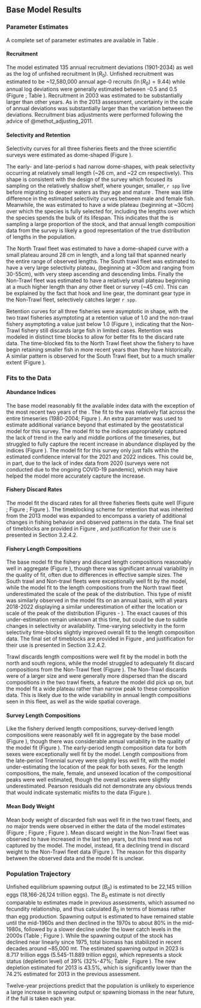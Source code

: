 ## Base Model Results


### Parameter Estimates
A complete set of parameter estimates are available in Table \ref{tab:allparstab}.

#### Recruitment
The model estimated 135 annual recruitment deviations (1901-2034) as well as the log of unfished recruitment $\ln(R_0)$. Unfished recruitment was estimated to be ~12,580,000 annual age-0 recruits ($\ln(R_0) = 9.44$) while annual log deviations were generally estimated between -0.5 and 0.5 (Figure \ref{fig:recdevs} ; Table \ref{tab:rec}). Recruitment in 2003 was estimated to be substantially larger than other years. As in the 2013 assessment, uncertainty in the scale of annual deviations was substantially larger than the variation between the deviations. Recruitment bias adjustments were performed following the advice of @methot_adjusting_2011.

#### Selectivity and Retention
Selectivity curves for all three fisheries fleets and the three scientific surveys were estimated as dome-shaped (Figure \ref{fig:selcurvs}). 

The early- and late-period \gls{s-tri}s had narrow dome-shapes, with peak selectivity occurring at relatively small length (~26 cm, and ~22 cm respectively). This shape is consistent with the design of the survey which focused its sampling on the relatively shallow shelf, where younger, smaller, `r spp` live before migrating to deeper waters as they age and mature . There was little difference in the estimated selectivity curves between male and female fish. Meanwhile, the \gls{s-wcgbt} was estimated to have a wide plateau (beginning at ~30cm) over which the species is fully selected for, including the lengths over which the species spends the bulk of its lifespan. This indicates that the \gls{s-wcgbt} is sampling a large proportion of the stock, and that annual length composition data from the survey is likely a good representation of the true distribution of lengths in the population. 

The North Trawl fleet was estimated to have a dome-shaped curve with a small plateau around 28 cm in length, and a long tail that spanned nearly the entire range of observed lengths. The South trawl fleet was estimated to have a very large selectivity plateau, (beginning at ~30cm and ranging from 30-55cm), with very steep ascending and descending limbs. Finally the Non-Trawl fleet was estimated to have a relatively small plateau beginning at a much higher length than any other fleet or survey (~45 cm). This can be explained by the fact that  hook and line gear, the dominant gear type in the  Non-Trawl fleet, selectively catches larger `r spp`. 

Retention curves for all three fisheries were asymptotic in shape, with the two trawl fisheries asymptoting at a retention value of 1.0 and the non-trawl fishery asymptoting a value just below 1.0 (Figure \ref{fig:retencurvs}), indicating that the Non-Trawl fishery still discards large fish in limited cases. Retention was modeled in distinct time blocks to allow for better fits to the discard rate data. The time-blocked fits to the North Trawl fleet show the fishery to have begin retaining smaller fish in more recent years than they have historically. A similar pattern is observed for the South Trawl fleet, but to a much smaller extent (Figure \ref{fig:retencurvs}).

### Fits to the Data

#### Abundance Indices
The base model reasonably fit the available index data with the exception of the most recent two years of the \gls{s-wcgbt}. The fit to the \gls{s-tri} was relatively flat across the entire timeseries (1980-2004; Figure \ref{fig:fitsTri1}). An extra parameter was used to estimate additional variance beyond that estimated by the geostatistical model for this survey. The model fit to the \gls{s-wcgbt} indices appropriately captured the lack of trend in the early and middle portions of the timeseries, but struggled to fully capture the recent increase in abundance displayed by the indices (Figure \ref{fig:fitscombo}). The model fit for this survey only just falls within the estimated confidence interval for the 2021 and 2022 indices. This could be, in part, due to the lack of index data from 2020 (surveys were not conducted due to the ongoing COVID-19 pandemic), which may have helped the model more accurately capture the increase.

#### Fishery Discard Rates
The model  fit the discard rates for all three fisheries fleets quite well (Figure \ref{fig:northtrl_disc}; Figure \ref{fig:southtrl_disc}; Figure \ref{fig:nontrl_disc}). The timeblocking scheme for retention that was inherited from the 2013 model was expanded to encompass a variety of additional changes in fishing behavior and observed patterns in the data. The final set of timeblocks are provided in Figure \ref{fig:timeblocks}, and justification for their use is presented in Section 3.2.4.2.  

#### Fishery Length Compositions
The base model fit the fishery and discard length compositions reasonably well in aggregate (Figure \ref{fig:lencomps_all}), though there was significant annual variability in the quality of fit, often due to differences in effective sample sizes. The South trawl and Non-trawl fleets were exceptionally well fit by the model, while the model fit to the length compositions from the North trawl fleet underestimated the scale of the peak of the distribution. This type of misfit was similarly observed in the model fits on an annual basis, with all years 2018-2022 displaying a similar underestimation of either the location or scale of the peak of the distribution (Figures \ref{fig:ntrawl_comps_1} - \ref{fig:ntrawl_comps_2}). The exact causes of this under-estimation remain unknown at this time, but could be due to subtle changes in selectivity or availability. Time-varying selectivity in the form selectivity time-blocks slightly improved overall fit to the length composition data. The final set of timeblocks are provided in Figure \ref{fig:timeblocks}, and justification for their use is presented in Section 3.2.4.2.

Trawl discards length compositions were well fit by the model in both the north and south regions, while the model struggled to adequately fit discard compositions from the Non-Trawl fleet (Figure \ref{fig:lencomps_all}). The Non-Trawl discards were of a larger size and were generally more dispersed than the discard compositions in the two trawl fleets, a feature the model did pick up on, but the model fit a wide plateau rather than narrow peak to these composition data. This is likely due to the wide variability in annual length compositions seen in this fleet, as well as the wide spatial coverage.

#### Survey Length Compositions
Like the fishery derived length compositions, survey-derived length compositions were reasonably well fit in aggregate by the base model (Figure \ref{fig:lencomps_all}), though there was considerable annual variability in the quality of the model fit (Figure \ref{fig:fits_wcgbts}). The early-period \gls{s-tri} length composition data for both sexes were exceptionally well fit by the model. Length compositions from the late-period Triennial survey were slightly less well fit, with the model under-estimating the location of the peak for both sexes. For the \gls{s-wcgbt} length compositions, the male, female, and unsexed location of the compositional peaks were well estimated, though the overall scales were slightly underestimated. Pearson residuals did not demonstrate any obvious trends that would indicate systematic misfits to the data (Figure \ref{fig:resids_survey}). 

#### Mean Body Weight 
Mean body weight of discarded fish was well fit in the two trawl fleets, and no major trends were observed in either the data of the model estimates (Figure \ref{fig:weightNorthTrl}; Figure \ref{fig:weightSouthTrl}; Figure \ref{fig:weightNonTrl}). Mean discard weight in the Non-Trawl fleet was observed to have increased in the last ten years, but this trend was not captured by the model. The model, instead, fit a declining trend in discard weight to the Non-Trawl fleet data (Figure \ref{fig:weightNonTrl}). The reason for this disparity between the observed data and the model fit is unclear.

### Population Trajectory
Unfished equilibrium spawning output ($B_0$) is estimated to be 22,145 trillion eggs (18,166-26,124 trillion eggs). The $B_0$ estimate is not directly comparable to estimates made in previous assessments, which assumed no fecundity relationship, and thus calculated $B_0$ in terms of biomass rather than egg production. Spawning output is estimated to have remained stable until the mid-1960s and then declined in the 1970s to about 80% in the mid-1980s, followed by a slower decline under the lower catch levels in the 2000s (Table \ref{tab:ts};  Figure \ref{fig:spawnout}). While the spawning output of the stock has declined near linearly since 1975, total biomass has stabilized in recent decades around ~85,000 mt. The estimated spawning output in 2023 is 8.717 trillion eggs (5.545-11.889 trillion eggs), which represents a stock status (depletion level) of 39% (32%-47%; Table \ref{tab:projections}, Figure \ref{fig:relspawnout}). The new depletion estimated for 2013 is 43.5%, which is significantly lower than the 74.2% estimated for 2013 in the previous assessment. 

Twelve-year projections predict that the population is unlikely to experience a large increase in spawning output or spawning biomass in the near future, if the full \gls{acl} is taken each year.
